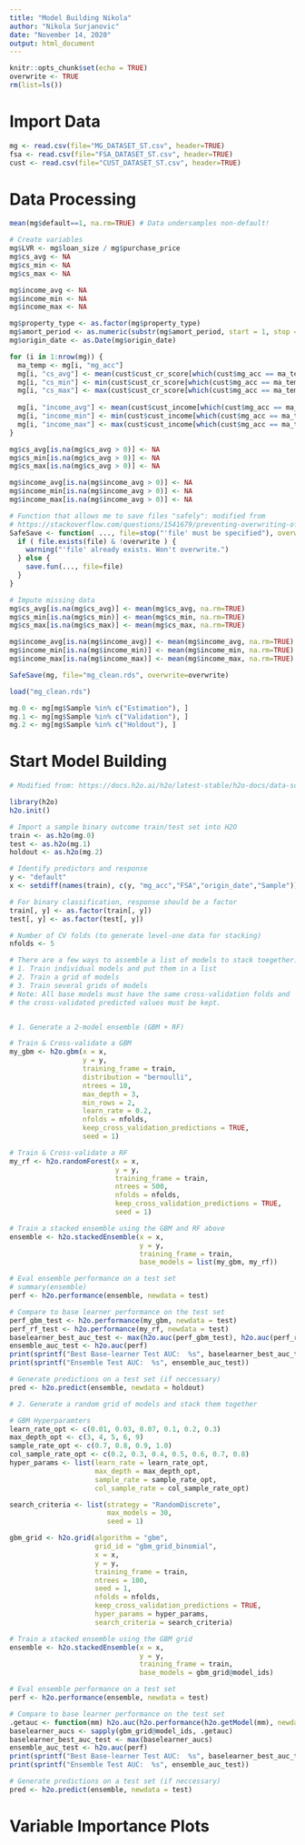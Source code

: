 ```yaml
---
title: "Model Building Nikola"
author: "Nikola Surjanovic"
date: "November 14, 2020"
output: html_document
---
```


```r
knitr::opts_chunk$set(echo = TRUE)
overwrite <- TRUE
rm(list=ls())
```

# Import Data
```r
mg <- read.csv(file="MG_DATASET_ST.csv", header=TRUE)
fsa <- read.csv(file="FSA_DATASET_ST.csv", header=TRUE)
cust <- read.csv(file="CUST_DATASET_ST.csv", header=TRUE)
```


# Data Processing

```r
mean(mg$default==1, na.rm=TRUE) # Data undersamples non-default!
```

```r
# Create variables
mg$LVR <- mg$loan_size / mg$purchase_price
mg$cs_avg <- NA
mg$cs_min <- NA
mg$cs_max <- NA

mg$income_avg <- NA
mg$income_min <- NA
mg$income_max <- NA

mg$property_type <- as.factor(mg$property_type)
mg$amort_period <- as.numeric(substr(mg$amort_period, start = 1, stop = 2))
mg$origin_date <- as.Date(mg$origin_date)

for (i in 1:nrow(mg)) {
  ma_temp <- mg[i, "mg_acc"]
  mg[i, "cs_avg"] <- mean(cust$cust_cr_score[which(cust$mg_acc == ma_temp)], na.rm=TRUE)
  mg[i, "cs_min"] <- min(cust$cust_cr_score[which(cust$mg_acc == ma_temp)], na.rm=TRUE)
  mg[i, "cs_max"] <- max(cust$cust_cr_score[which(cust$mg_acc == ma_temp)], na.rm=TRUE)
  
  mg[i, "income_avg"] <- mean(cust$cust_income[which(cust$mg_acc == ma_temp)], na.rm=TRUE)
  mg[i, "income_min"] <- min(cust$cust_income[which(cust$mg_acc == ma_temp)], na.rm=TRUE)
  mg[i, "income_max"] <- max(cust$cust_income[which(cust$mg_acc == ma_temp)], na.rm=TRUE)
}

mg$cs_avg[is.na(mg$cs_avg > 0)] <- NA
mg$cs_min[is.na(mg$cs_avg > 0)] <- NA
mg$cs_max[is.na(mg$cs_avg > 0)] <- NA

mg$income_avg[is.na(mg$income_avg > 0)] <- NA
mg$income_min[is.na(mg$income_avg > 0)] <- NA
mg$income_max[is.na(mg$income_avg > 0)] <- NA
```

```r
# Function that allows me to save files "safely": modified from 
# https://stackoverflow.com/questions/1541679/preventing-overwriting-of-files-when-using-save-or-save-image
SafeSave <- function( ..., file=stop("'file' must be specified"), overwrite=FALSE, save.fun=save) {
  if ( file.exists(file) & !overwrite ) {
    warning("'file' already exists. Won't overwrite.")
  } else {
    save.fun(..., file=file)
  }
}

```

```r
# Impute missing data
mg$cs_avg[is.na(mg$cs_avg)] <- mean(mg$cs_avg, na.rm=TRUE)
mg$cs_min[is.na(mg$cs_min)] <- mean(mg$cs_min, na.rm=TRUE)
mg$cs_max[is.na(mg$cs_max)] <- mean(mg$cs_max, na.rm=TRUE)

mg$income_avg[is.na(mg$income_avg)] <- mean(mg$income_avg, na.rm=TRUE)
mg$income_min[is.na(mg$income_min)] <- mean(mg$income_min, na.rm=TRUE)
mg$income_max[is.na(mg$income_max)] <- mean(mg$income_max, na.rm=TRUE)
```


```r
SafeSave(mg, file="mg_clean.rds", overwrite=overwrite)
```

```r
load("mg_clean.rds")
```

```r
mg.0 <- mg[mg$Sample %in% c("Estimation"), ]
mg.1 <- mg[mg$Sample %in% c("Validation"), ]
mg.2 <- mg[mg$Sample %in% c("Holdout"), ]
```



# Start Model Building
```r
# Modified from: https://docs.h2o.ai/h2o/latest-stable/h2o-docs/data-science/stacked-ensembles.html 

library(h2o)
h2o.init()

# Import a sample binary outcome train/test set into H2O
train <- as.h2o(mg.0)
test <- as.h2o(mg.1)
holdout <- as.h2o(mg.2)

# Identify predictors and response
y <- "default"
x <- setdiff(names(train), c(y, "mg_acc","FSA","origin_date","Sample"))

# For binary classification, response should be a factor
train[, y] <- as.factor(train[, y])
test[, y] <- as.factor(test[, y])

# Number of CV folds (to generate level-one data for stacking)
nfolds <- 5
```

```r
# There are a few ways to assemble a list of models to stack toegether:
# 1. Train individual models and put them in a list
# 2. Train a grid of models
# 3. Train several grids of models
# Note: All base models must have the same cross-validation folds and
# the cross-validated predicted values must be kept.


# 1. Generate a 2-model ensemble (GBM + RF)

# Train & Cross-validate a GBM
my_gbm <- h2o.gbm(x = x,
                  y = y,
                  training_frame = train,
                  distribution = "bernoulli",
                  ntrees = 10,
                  max_depth = 3,
                  min_rows = 2,
                  learn_rate = 0.2,
                  nfolds = nfolds,
                  keep_cross_validation_predictions = TRUE,
                  seed = 1)

# Train & Cross-validate a RF
my_rf <- h2o.randomForest(x = x,
                          y = y,
                          training_frame = train,
                          ntrees = 500,
                          nfolds = nfolds,
                          keep_cross_validation_predictions = TRUE,
                          seed = 1)

# Train a stacked ensemble using the GBM and RF above
ensemble <- h2o.stackedEnsemble(x = x,
                                y = y,
                                training_frame = train,
                                base_models = list(my_gbm, my_rf))

# Eval ensemble performance on a test set
# summary(ensemble)
perf <- h2o.performance(ensemble, newdata = test)

# Compare to base learner performance on the test set
perf_gbm_test <- h2o.performance(my_gbm, newdata = test)
perf_rf_test <- h2o.performance(my_rf, newdata = test)
baselearner_best_auc_test <- max(h2o.auc(perf_gbm_test), h2o.auc(perf_rf_test))
ensemble_auc_test <- h2o.auc(perf)
print(sprintf("Best Base-learner Test AUC:  %s", baselearner_best_auc_test))
print(sprintf("Ensemble Test AUC:  %s", ensemble_auc_test))

# Generate predictions on a test set (if neccessary)
pred <- h2o.predict(ensemble, newdata = holdout)
```

```r
# 2. Generate a random grid of models and stack them together

# GBM Hyperparamters
learn_rate_opt <- c(0.01, 0.03, 0.07, 0.1, 0.2, 0.3)
max_depth_opt <- c(3, 4, 5, 6, 9)
sample_rate_opt <- c(0.7, 0.8, 0.9, 1.0)
col_sample_rate_opt <- c(0.2, 0.3, 0.4, 0.5, 0.6, 0.7, 0.8)
hyper_params <- list(learn_rate = learn_rate_opt,
                     max_depth = max_depth_opt,
                     sample_rate = sample_rate_opt,
                     col_sample_rate = col_sample_rate_opt)

search_criteria <- list(strategy = "RandomDiscrete",
                        max_models = 30,
                        seed = 1)

gbm_grid <- h2o.grid(algorithm = "gbm",
                     grid_id = "gbm_grid_binomial",
                     x = x,
                     y = y,
                     training_frame = train,
                     ntrees = 100,
                     seed = 1,
                     nfolds = nfolds,
                     keep_cross_validation_predictions = TRUE,
                     hyper_params = hyper_params,
                     search_criteria = search_criteria)

# Train a stacked ensemble using the GBM grid
ensemble <- h2o.stackedEnsemble(x = x,
                                y = y,
                                training_frame = train,
                                base_models = gbm_grid@model_ids)

# Eval ensemble performance on a test set
perf <- h2o.performance(ensemble, newdata = test)

# Compare to base learner performance on the test set
.getauc <- function(mm) h2o.auc(h2o.performance(h2o.getModel(mm), newdata = test))
baselearner_aucs <- sapply(gbm_grid@model_ids, .getauc)
baselearner_best_auc_test <- max(baselearner_aucs)
ensemble_auc_test <- h2o.auc(perf)
print(sprintf("Best Base-learner Test AUC:  %s", baselearner_best_auc_test))
print(sprintf("Ensemble Test AUC:  %s", ensemble_auc_test))

# Generate predictions on a test set (if neccessary)
pred <- h2o.predict(ensemble, newdata = test)
```


# Variable Importance Plots
```r

```

